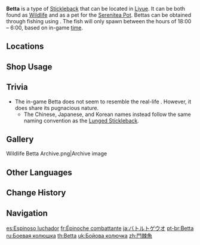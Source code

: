 {{About|the fish|the [[furnishing]]|Ornamental Betta}}
{{Item Infobox
|id           = 131007
|type         = Fish
|invCategory  = Materials
|lbFamily     = Fish
|lbGroup      = Sticklebacks
|lbType       = Wildlife
|bait         = Redrot Bait
|image        = Item Betta.png
|quality      = 3
|description  = A swift, fierce fish with spiny fins whose spiny mouth can pierce the current when it swims at full speed. Its capabilities have earned it the nicknames "The Cutter" and "Hard-To-Get."<br>Among sticklebacks, this sort would either count as the proudest, or a rather close second place. They are especially prickly during courtships, where even the slightest breeze or smallest ripple might trip their fuse. A hobbyist once observed one such specimen charging at waving seagrass, as if such flagrant dancing was some major provocation against the stickleback king or something.<br>"If you encounter one underwater, do not look it in the eyes." &mdash; Angler's Atlas, Betta Chapter
|source1      = [[Fishing]]
}}
'''Betta''' is a type of [[Stickleback]] that can be located in [[Liyue]]. It can be both found as [[Wildlife]] and as a pet for the [[Serenitea Pot]]. Bettas can be obtained through fishing using {{Item|Redrot Bait|20}}. The fish will only spawn between the hours of 18:00 – 6:00, based on in-game [[time]].

==Locations==
{{Main|Fishing Points}}
{{Fishing Points by Category Table|fish=1}}

==Shop Usage==
{{Shop Usage}}

==Trivia==
* The in-game Betta does not seem to resemble the real-life {{w|betta}}. However, it does share its pugnacious nature.
** The Chinese, Japanese, and Korean names instead follow the same naming convention as the [[Lunged Stickleback]].

==Gallery==
<gallery>
Wildlife Betta Archive.png|Archive image
</gallery>

==Other Languages==
{{Other Languages
|en       = Betta
|zhs      = 斗棘鱼
|zhs_rm   = Dòu Jíyú
|zht      = 鬥棘魚
|zht_rm   = Dòu Jíyú
|zh_tl    = Fighting Spiny Fish
|ja       = バトル{{tt|トゲウオ|棘魚}}
|ja_rm    = Batoru Toge-uo
|ja_tl    = Battling {{w|Stickleback}}
|ko       = {{tt|전투|戰鬪}} 가시고기
|ko_rm    = Jeontu Gashigogi
|ko_tl    = Fighting {{w|Amur stickleback|Amur Stickleback}}
|es       = Espinoso luchador
|es_tl    = Prickly Fighter
|fr       = Épinoche combattante
|fr_tl    = Fighting Stickleback
|ru       = Боевая колюшка
|ru_tl    = Fighting Stickleback
|th       = Betta
|vi       = Cá Gai {{tt|Đấu Sĩ|鬥士}}
|vi_tl    = Fighter Stickleback
|de       = Kampfstichling
|de_tl    = Fighting Stickleback
|id       = Betta
|pt       = Betta
|tr       = Kavgacı Dikence Balığı
|tr_tl    = Fighting Stickleback
|it       = Betta
}}

==Change History==
{{Change History|2.1}}

==Navigation==
{{Material Navbox|type=Fishing Materials|state=collapsed}}
{{Wildlife Navbox}}

[[es:Espinoso luchador]]
[[fr:Épinoche combattante]]
[[ja:バトルトゲウオ]]
[[pt-br:Betta]]
[[ru:Боевая колюшка]]
[[th:Betta]]
[[uk:Бойова колючка]]
[[zh:鬥棘魚]]